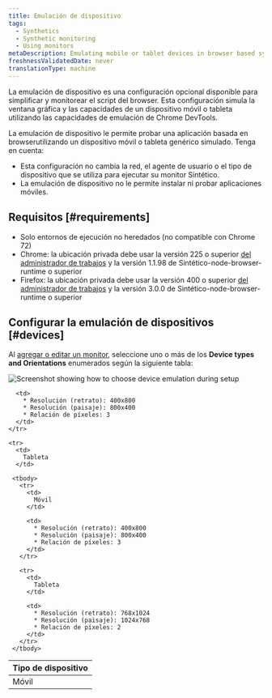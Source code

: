 ```yaml
---
title: Emulación de dispositivo
tags:
  - Synthetics
  - Synthetic monitoring
  - Using monitors
metaDescription: Emulating mobile or tablet devices in browser based synthetic monitors
freshnessValidatedDate: never
translationType: machine
---
```


La emulación de dispositivo es una configuración opcional disponible para simplificar y monitorear el script del browser. Esta configuración simula la ventana gráfica y las capacidades de un dispositivo móvil o tableta utilizando las capacidades de emulación de Chrome DevTools.

La emulación de dispositivo le permite probar una aplicación basada en browserutilizando un dispositivo móvil o tableta genérico simulado. Tenga en cuenta:

* Esta configuración no cambia la red, el agente de usuario o el tipo de dispositivo que se utiliza para ejecutar su monitor Sintético.
* La emulación de dispositivo no le permite instalar ni probar aplicaciones móviles.

## Requisitos [#requirements]

* Solo entornos de ejecución no heredados (no compatible con Chrome 72)
* Chrome: la ubicación privada debe usar la versión 225 o superior [del administrador de trabajos](/docs/synthetics/synthetic-monitoring/private-locations/job-manager-transition-guide) y la versión 1.1.98 de Sintético-node-browser-runtime o superior
* Firefox: la ubicación privada debe usar la versión 400 o superior [del administrador de trabajos](/docs/synthetics/synthetic-monitoring/private-locations/job-manager-transition-guide) y la versión 3.0.0 de Sintético-node-browser-runtime o superior

## Configurar la emulación de dispositivos [#devices]

Al [agregar o editar un monitor](/docs/synthetics/synthetic-monitoring/using-monitors/add-edit-monitors), seleccione uno o más de los <DNT>**Device types and Orientations**</DNT> enumerados según la siguiente tabla:

<table>
  <thead>
    <tr>
      <th style={{ width: "200px" }}>
        Tipo de dispositivo
      </th>

   <img
     title="Screenshot showing how to choose device emulation during setup"
     alt="Screenshot showing how to choose device emulation during setup"
     src="/images/synthetic_screenshot-crop_device-emulation.webp"
   />

  <tbody>
    <tr>
      <td>
        Móvil
      </td>

      <td>
        * Resolución (retrato): 400x800
        * Resolución (paisaje): 800x400
        * Relación de píxeles: 3
      </td>
    </tr>

    <tr>
      <td>
        Tableta
      </td>

     <tbody>
       <tr>
         <td>
           Móvil
         </td>

         <td>
           * Resolución (retrato): 400x800
           * Resolución (paisaje): 800x400
           * Relación de píxeles: 3
         </td>
       </tr>

       <tr>
         <td>
           Tableta
         </td>

         <td>
           * Resolución (retrato): 768x1024
           * Resolución (paisaje): 1024x768
           * Relación de píxeles: 2
         </td>
       </tr>
     </tbody>
   </table>
